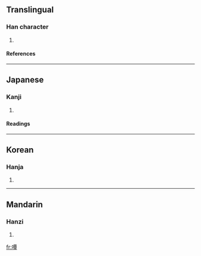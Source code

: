 ==Translingual==
===Han character===
{{Han char|rn=30|rad=口|as=12|sn=15|four=6104<sub>6</sub>|canj=口一田十 (RMWJ)}}
# {{defn|Han}}
====References====
{{Han ref|kx=0208.010|dkj=04281|dj=0430.300|hdz=10682.080|uh=563E|ud=22078|bh=E545|bd=58693}}
----
==Japanese==
===Kanji===
{{ja-kanji|grade=|rs=口12}}
# {{defn|Japanese}} 
====Readings====
{{ja-readings|on=[[たん]] (tan), [[どん]] (don)|kun=[[ふくむ]] (fukumu), [[むさぼる]] (musaboru)}}
----
==Korean==
===Hanja===
{{ko-hanja|hangeul=담|rv=dam|mr=tam}}
# {{defn|Korean}}
----
==Mandarin==
===Hanzi===
{{cmn-hanzi|pin=[[hēi]] (hei1), [[tán]] (tan2)|wg=hei<sup>1</sup>, t'an<sup>2</sup>}}
# {{defn|Mandarin}}

[[fr:嘾]]